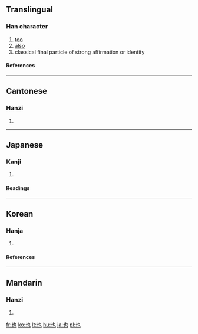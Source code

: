 ==Translingual==
{{stroke order|type=animate}}
===Han character===
{{Han char|rn=5|rad=乙|as=02|sn=3|four=4471<sub>2</sub>|canj=心木 (PD)}}
# [[too]]
# [[also]]
# classical final particle of strong affirmation or identity
====References====
{{Han ref|kx=0084.040|dkj=00171|dj=0170.040|hdz=10050.050|uh=4E5F|ud=20063|bh=A45D|bd=42077}}
----

==Cantonese==
===Hanzi===
{{yue-hanzi|jyut=|y=ya5}}
# {{defn|Cantonese}}
----
==Japanese==
===Kanji===
{{ja-kanji|grade=|rs=乙02}}
# {{defn|Japanese}}
====Readings====
{{ja-readings|on=[[や]] (ya)|kun=[[なり]] (nari), [[また]] (mata)}}
----
==Korean==
===Hanja===
{{ko-hanja|hangeul=야|rv=ya|mr=ya|eumhun=[[이끼]], [[어조사]]|ehrv=ikki, eojosa|ehmr=ikki, ǒjosa|ehy=}}
# {{defn|Korean}}
====References====
{{Hanja ref|nav=10439}}
----

==Mandarin==
===Hanzi===
{{cmn-hanzi|pin=[[yě]] ([[ye3]])|wg=yeh<sup>3</sup>}}
# {{defn|Mandarin}}

[[fr:也]]
[[ko:也]]
[[lt:也]]
[[hu:也]]
[[ja:也]]
[[pl:也]]